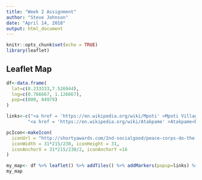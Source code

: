 ```yaml
---
title: "Week 2 Assignment"
author: "Steve Johnson"
date: "April 14, 2018"
output: html_document
---
```


```r
knitr::opts_chunk$set(echo = TRUE)
library(leaflet)
```

## Leaflet Map

```r
df<-data.frame(
  lat=c(8.233333,7.526944),
  lng=c(0.766667, 1.126667),
  pop=c(800, 84979)
)

links<-c("<a href = 'https://en.wikipedia.org/wiki/Mpoti' >Mpoti Village<br>Pop ~800</a>", 
        "<a href = 'https://en.wikipedia.org/wiki/Atakpame' >Atakpame<br>Pop ~85,000</a>")

pcIcon<-makeIcon(
  iconUrl = "http://shortyawards.com/2nd-socialgood/peace-corps-do-the-unexpected",
  iconWidth = 31*215/230, iconHeight = 31,
  iconAnchorX = 31*215/230/2, iconAnchorY =16
)

my_map<- df %>% leaflet() %>% addTiles() %>% addMarkers(popup=links) %>% addCircles(weight=1, radius =sqrt(df$pop)*50)
my_map
```



